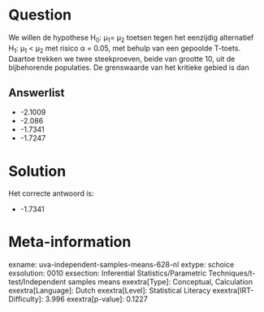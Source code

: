 Question
========

We willen de hypothese H~0~: μ~1~= μ~2~ toetsen tegen het eenzijdig
alternatief H~1~: μ~1~ \< μ~2~ met risico α = 0.05, met behulp van een
gepoolde T-toets. Daartoe trekken we twee steekproeven, beide van
grootte 10, uit de bijbehorende populaties. De grenswaarde van het
kritieke gebied is dan

Answerlist
----------

* -2.1009
* -2.086
* -1.7341
* -1.7247

Solution
========

Het correcte antwoord is: 

* -1.7341

Meta-information
================
exname: uva-independent-samples-means-628-nl
extype: schoice
exsolution: 0010
exsection: Inferential Statistics/Parametric Techniques/t-test/Independent samples means
exextra[Type]: Conceptual, Calculation
exextra[Language]: Dutch
exextra[Level]: Statistical Literacy
exextra[IRT-Difficulty]: 3.996
exextra[p-value]: 0.1227
